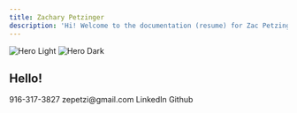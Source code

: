 ```yaml
---
title: Zachary Petzinger
description: 'Hi! Welcome to the documentation (resume) for Zac Petzinger v1.0!'
---
```

<Frame caption="It's me!">
<img
  className="block dark:hidden"
  src="/images/IMG_6487M-WRP.png"
  alt="Hero Light"
/>
<img
  className="hidden dark:block"
  src="/images/IMG_6487M-WRP.png"
  alt="Hero Dark"
/>

</Frame>

## Hello!

<CardGroup cols={2}>
  <Card title="Call me maybe!" icon="phone">
  916-317-3827  
  </Card>
  <Card title="Shoot me an email!" icon="at" href="mailto:zepetzi@gmail.com">
  zepetzi@gmail.com
  </Card>
  <Card title="Check out my LinkedIn..." icon="linkedin" href="https://www.linkedin.com/in/zacharypetzinger/">
  LinkedIn
  </Card>
  <Card title="...or my Github!" icon="github" href="https://github.com/zepetzi">
  Github
  </Card>
</CardGroup>



